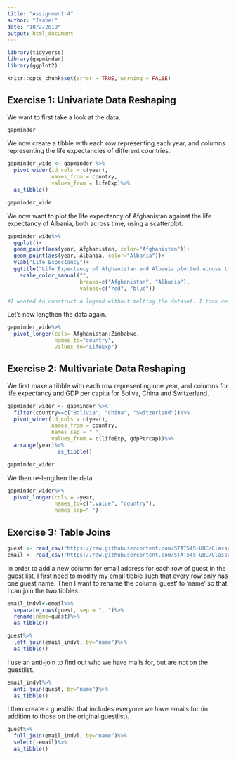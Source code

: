 ```yaml
---
title: "Assignment 4"
author: "Isabel"
date: "10/2/2019"
output: html_document
---
```



```r
library(tidyverse)
library(gapminder)
library(ggplot2)
```

```r
knitr::opts_chunk$set(error = TRUE, warning = FALSE)
```

## Exercise 1: Univariate Data Reshaping 

We want to first take a look at the data. 

```r
gapminder
```

We now create a tibble with each row representing each year, and columns representing the life expectancies of different countries. 

```r
gapminder_wide <- gapminder %>% 
  pivot_wider(id_cols = c(year), 
              names_from = country, 
              values_from = lifeExp)%>%
  as_tibble()

gapminder_wide
```

We now want to plot the life expectancy of Afghanistan against the life expectancy of Albania, both across time, using a scatterplot. 

```r
gapminder_wide%>%
  ggplot()+
  geom_point(aes(year, Afghanistan, color="Afghanistan"))+
  geom_point(aes(year, Albania, color="Albania"))+
  ylab("Life Expectancy")+
  ggtitle("Life Expectancy of Afghanistan and Albania plotted across time")+
    scale_color_manual("",
                       breaks=c("Afghanistan", "Albania"),
                       values=c("red", "blue"))

#I wanted to construct a legend without melting the dataset. I took reference from the following website: https://stackoverflow.com/questions/10349206/add-legend-to-ggplot2-line-plot
```

Let's now lengthen the data again. 

```r

gapminder_wide%>%
  pivot_longer(cols= Afghanistan:Zimbabwe,
               names_to="country",
               values_to="LifeExp")

```

## Exercise 2: Multivariate Data Reshaping 

We first make a tibble with each row representing one year, and columns for life expectancy and GDP per capita for Boliva, China and Switzerland. 

```r
gapminder_wider <- gapminder %>%
  filter(country==c("Bolivia", "China", "Switzerland"))%>%
  pivot_wider(id_cols = c(year), 
              names_from = country,
              names_sep = "_",
              values_from = c(lifeExp, gdpPercap))%>%
  arrange(year)%>%
                as_tibble()

gapminder_wider

```

We then re-lengthen the data.

```r
gapminder_wider%>%
  pivot_longer(cols = -year, 
               names_to=c(".value", "country"),
               names_sep="_")

```

## Exercise 3: Table Joins

```r
guest <- read_csv("https://raw.githubusercontent.com/STAT545-UBC/Classroom/master/data/wedding/attend.csv")
email <- read_csv("https://raw.githubusercontent.com/STAT545-UBC/Classroom/master/data/wedding/emails.csv")
```

In order to add a new column for email address for each row of guest in the guest list, I first need to modify my email tibble such that every row only has one guest name. Then I want to rename the column 'guest' to 'name' so that I can join the two tibbles. 

```r

email_indvl<-email%>%
  separate_rows(guest, sep = ", ")%>%
  rename(name=guest)%>%
  as_tibble()

guest%>%
  left_join(email_indvl, by="name")%>%
  as_tibble()
```

I use an anti-join to find out who we have mails for, but are not on the guestlist.

```r
email_indvl%>%
  anti_join(guest, by="name")%>%
  as_tibble()
```

I then create a guestlist that includes everyone we have emails for (in addition to those on the original guestlist).

```r
guest%>%
  full_join(email_indvl, by="name")%>%
  select(-email)%>%
  as_tibble()
```


